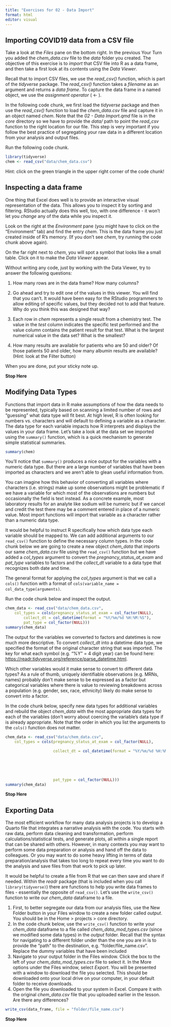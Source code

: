 ```yaml
---
title: "Exercises for 02 - Data Import"
format: html
editor: visual
---
```


## Importing COVID19 data from a CSV file

Take a look at the *Files* pane on the bottom right. In the previous Your Turn you added the *chem_data.csv* file to the *data* folder you created. The objective of this exercise is to *import* that CSV file into R as a data frame, and then take a first look at its contents using the *Data Viewer*.

Recall that to import CSV files, we use the *read_csv()* function, which is part of the *tidyverse* package. The *read_csv()* function takes a *filename* as an argument and returns a *data frame*. To capture the data frame in a named object, we use the *assignment operator* ( \<- ).

In the following code chunk, we first load the *tidyverse* package and then use the *read_csv()* function to load the *chem_data.csv* file and capture it in an object named *chem*. Note that the *02 - Data Import.qmd* file is in the *core* directory so we have to provide the *data/* path to point the *read_csv* function to the right location for our file. This step is very important if you follow the best practice of segregating your raw data in a different location from your analysis and output files.

Run the following code chunk.

```r
library(tidyverse)
chem <- read_csv("data/chem_data.csv")
```

Hint: click on the green triangle in the upper right corner of the code chunk!

## Inspecting a data frame

One thing that Excel does well is to provide an interactive visual representation of the data. This allows you to inspect it by sorting and filtering. RStudio actually does this well, too, with one difference - it won't let you *change* any of the data while you inspect it.

Look on the right at the *Environment* pane (you might have to click on the "Environment" tab) and find the entry *chem*. This is the data frame you just created inside of R's memory. (If you don't see *chem*, try running the code chunk above again).

On the far right next to *chem*, you will spot a symbol that looks like a small table. Click on it to make the *Data Viewer* appear.

Without writing any code, just by working with the Data Viewer, try to answer the following questions:

1.  How many rows are in the data frame? How many columns?

2.  Go ahead and try to edit one of the values in this viewer. You will find that you can't. It would have been easy for the RStudio programmers to allow editing of specific values, but they decided not to add that feature. Why do you think this was designed that way?

3.  Each row in *chem* represents a single result from a chemistry test. The value in the *test* column indicates the specific test performed and the value column contains the patient result for that test. What is the largest numerical value in the data set? What is the smallest?

4.  How many results are available for patients who are 50 and older? Of those patients 50 and older, how many albumin results are available? (Hint: look at the Filter button)

When you are done, put your sticky note up.

**Stop Here**

## Modifying Data Types

Functions that import data in R make assumptions of how the data needs to be represented, typically based on scanning a limited number of rows and "guessing" what data type will fit best. At high level, R is often looking for numbers vs. characters and will default to defining a variable as a character. The data type for each variable impacts how R interprets and displays the values in your data frame. Let's take a look at the data set we imported using the `summary()` function, which is a quick mechanism to generate simple statistical summaries.

```r
summary(chem)
```

You'll notice that `summary()` produces a nice output for the variables with a numeric data type. But there are a large number of variables that have been imported as characters and we aren't able to glean useful information from.

You can imagine how this behavior of converting all variables where characters (i.e. strings) make up some observations might be problematic if we have a variable for which most of the observations are numbers but occasionally the field is text instead. As a concrete example, most laboratory results for an analyte like sodium will be numeric but if we cancel and credit the test there may be a comment entered in place of a numeric value. Most import functions will import that variable as a character rather than a numeric data type.

It would be helpful to instruct R specifically how which data type each variable should be mapped to. We can add additional arguments to our `read_csv()` function to define the necessary column types. In the code chunk below we are going to create a new object *chem_data* that imports our same *chem_data.csv* file using the `read_csv()` function but we have added a *col_types* argument to convert the *pregnancy_status_at_exam* and *pat_type* variables to factors and the *collect_dt* variable to a data type that recognizes both date and time.

The general format for applying the *col_types* argument is that we call a `cols()` function with a format of `cols(variable_name = col_data_type(arguments)`.

Run the code chunk below and inspect the output.

```r
chem_data <- read_csv("data/chem_data.csv", 
    col_types = cols(pregnancy_status_at_exam = col_factor(NULL), 
        collect_dt = col_datetime(format = "%Y/%m/%d %H:%M:%S"), 
        pat_type = col_factor(NULL)))
summary(chem_data)
```

The output for the variables we converted to factors and datetimes is now much more descriptive. To convert *collect_dt* into a datetime data type, we specified the format of the original character string that was imported. The key for what each symbol (e.g. "%Y" = 4 digit year) can be found here: <https://readr.tidyverse.org/reference/parse_datetime.html>.

Which other variables would it make sense to convert to different data types? As a rule of thumb, uniquely identifiable observations (e.g. MRNs, names) probably don't make sense to be expressed as a factor but categorical variables where there is value to reviewing breakdowns across a population (e.g. gender, sex, race, ethnicity) likely do make sense to convert into a factor.

In the code chunk below, specify new data types for additional variables and rebuild the object *chem_data* with the most appropriate data types for each of the variables (don't worry about coercing the variable's data type if is already appropriate. Note that the order in which you list the arguments to the `cols()` function does not matter.

```r
chem_data <- read_csv("data/chem_data.csv", 
    col_types = cols(pregnancy_status_at_exam = col_factor(NULL),
                     
                     collect_dt = col_datetime(format = "%Y/%m/%d %H:%M:%S"), 
                     
                     
                     
                     
                     
                     pat_type = col_factor(NULL)))
summary(chem_data)
```

**Stop Here**

## Exporting Data

The most efficient workflow for many data analysis projects is to develop a Quarto file that integrates a narrative analysis with the code. You starts with raw data, perform data cleaning and transformation, perform calculations/statistical tests, and generate plots, all within a single report that can be shared with others. However, in many contexts you may want to perform some data preparation or analysis and hand off the data to colleagues. Or you may want to do some heavy lifting in terms of data preparation/analysis that takes too long to repeat every time you want to do the analysis and save files from that work to pick up later.

It would be helpful to create a file from R that we can then save and share if needed. Within the *readr* package (that is included when you call `library(tidyverse)`) there are functions to help you write data frames to files - essentially the opposite of `read_csv()`. Let's use the `write_csv()` function to write our *chem_data* dataframe to a file.

1.  First, to better segregate our data from our analysis files, use the New Folder button in your Files window to create a new folder called *output*. You should be in the Home \> projects \> core directory.
2.  In the code chunk below, use the `write_csv()` function to write your *chem_data* dataframe to a file called *chem_data_mod_types.csv* (since we modified some data types) in the *output* folder. Recall that the syntax for navigating to a different folder under than the one you are in is to provide the "path" to the destination, e.g. "folder/file_name.csv". Replace the dummy variables that have been included
3.  Navigate to your output folder in the Files window. Click the box to the left of your *chem_data_mod_types.csv* file to select it. In the More options under the Files window, select *Export*. You will be presented with a window to download the file you selected. This should be downloaded onto your local drive on your computer, in your default folder to receive downloads.
4.  Open the file you downloaded to your system in Excel. Compare it with the original *chem_data.csv* file that you uploaded earlier in the lesson. Are there any differences?

```r
write_csv(data_frame, file = "folder/file_name.csv")
```

**Stop Here**
